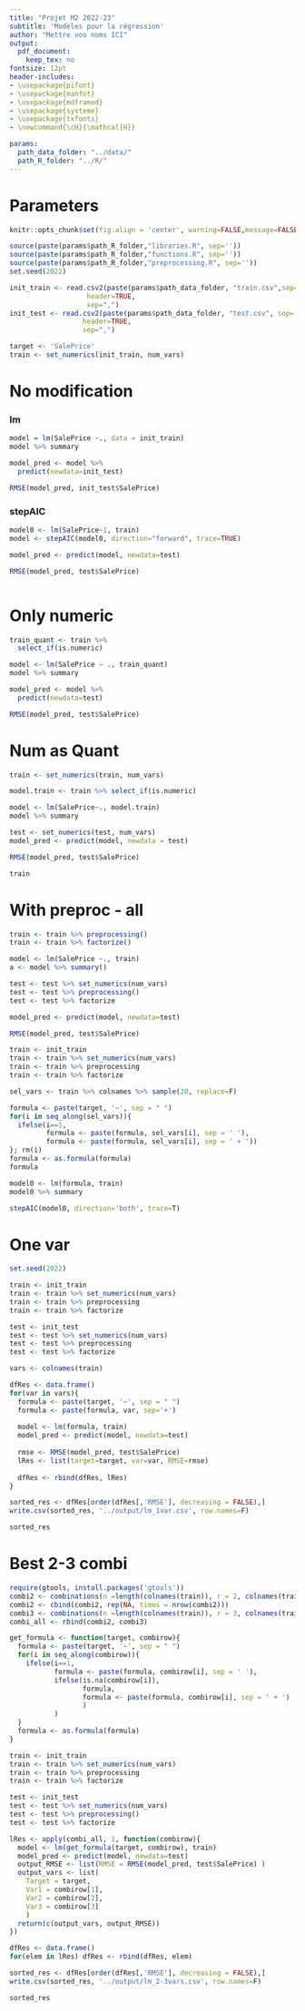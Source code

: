 ```yaml
---
title: "Projet M2 2022-23"
subtitle: 'Modèles pour la régression'
author: "Mettre vos noms ICI"
output: 
  pdf_document: 
    keep_tex: no
fontsize: 12pt    
header-includes:
- \usepackage{pifont}
- \usepackage{manfnt}
- \usepackage{mdframed}
- \usepackage{systeme}
- \usepackage{txfonts}
- \newcommand{\cH}{\mathcal{H}}

params:
  path_data_folder: "../data/"
  path_R_folder: "../R/"
---
```


# Parameters
```r
knitr::opts_chunk$set(fig.align = 'center', warning=FALSE,message=FALSE)

source(paste(params$path_R_folder,"libraries.R", sep=''))
source(paste(params$path_R_folder,"functions.R", sep=''))
source(paste(params$path_R_folder,"preprocessing.R", sep=''))
set.seed(2022)

init_train <- read.csv2(paste(params$path_data_folder, "train.csv",sep=''),
                   header=TRUE, 
                   sep=",")
init_test <- read.csv2(paste(params$path_data_folder, "test.csv", sep=''), 
                  header=TRUE, 
                  sep=",")

target <- 'SalePrice'
train <- set_numerics(init_train, num_vars)
```


# No modification

### lm
```r
model = lm(SalePrice ~., data = init_train)
model %>% summary

model_pred <- model %>%
  predict(newdata=init_test)

RMSE(model_pred, init_test$SalePrice)
```

### stepAIC
```r
model0 <- lm(SalePrice~1, train)
model <- stepAIC(model0, direction="forward", trace=TRUE)

model_pred <- predict(model, newdata=test)

RMSE(model_pred, test$SalePrice)
```
```r

```


# Only numeric
```r
train_quant <- train %>%
  select_if(is.numeric)

model <- lm(SalePrice ~ ., train_quant)
model %>% summary

model_pred <- model %>%
  predict(newdata=test)

RMSE(model_pred, test$SalePrice)
```
# Num as Quant
```r
train <- set_numerics(train, num_vars)

model.train <- train %>% select_if(is.numeric)

model <- lm(SalePrice~., model.train)
model %>% summary

test <- set_numerics(test, num_vars)
model_pred <- predict(model, newdata = test)

RMSE(model_pred, test$SalePrice)
```
```r
train
```

# With preproc - all
```r
train <- train %>% preprocessing()
train <- train %>% factorize()

model <- lm(SalePrice ~., train)
a <- model %>% summary()

test <- test %>% set_numerics(num_vars)
test <- test %>% preprocessing()
test <- test %>% factorize

model_pred <- predict(model, newdata=test)

RMSE(model_pred, test$SalePrice)
```

```r
train <- init_train
train <- train %>% set_numerics(num_vars)
train <- train %>% preprocessing
train <- train %>% factorize

sel_vars <- train %>% colnames %>% sample(20, replace=F)

formula <- paste(target, '~', sep = " ")
for(i in seq_along(sel_vars)){
  ifelse(i==1,
         formula <- paste(formula, sel_vars[i], sep = ' '),
         formula <- paste(formula, sel_vars[i], sep = ' + '))
}; rm(i)
formula <- as.formula(formula)
formula

model0 <- lm(formula, train)
model0 %>% summary

stepAIC(model0, direction='both', trace=T)
```

# One var
```r
set.seed(2022)

train <- init_train
train <- train %>% set_numerics(num_vars)
train <- train %>% preprocessing
train <- train %>% factorize

test <- init_test
test <- test %>% set_numerics(num_vars)
test <- test %>% preprocessing
test <- test %>% factorize

vars <- colnames(train)

dfRes <- data.frame()
for(var in vars){
  formula <- paste(target, '~', sep = " ")
  formula <- paste(formula, var, sep='+')
  
  model <- lm(formula, train)
  model_pred <- predict(model, newdata=test)
  
  rmse <- RMSE(model_pred, test$SalePrice)
  lRes <- list(target=target, var=var, RMSE=rmse)
  
  dfRes <- rbind(dfRes, lRes)
}

sorted_res <- dfRes[order(dfRes[,'RMSE'], decreasing = FALSE),]
write.csv(sorted_res, '../output/lm_1var.csv', row.names=F)

sorted_res
```


# Best 2-3 combi
```r
require(gtools, install.packages('gtools'))
combi2 <- combinations(n =length(colnames(train)), r = 2, colnames(train))
combi2 <- cbind(combi2, rep(NA, times = nrow(combi2)))
combi3 <- combinations(n =length(colnames(train)), r = 3, colnames(train))
combi_all <- rbind(combi2, combi3)

get_formula <- function(target, combirow){
  formula <- paste(target, '~', sep = " ")
  for(i in seq_along(combirow)){
    ifelse(i==1,
           formula <- paste(formula, combirow[i], sep = ' '),
           ifelse(is.na(combirow[i]), 
                  formula,
                  formula <- paste(formula, combirow[i], sep = ' + ')
                  )
           )
  }
  formula <- as.formula(formula)
}
```
```r
train <- init_train
train <- train %>% set_numerics(num_vars)
train <- train %>% preprocessing
train <- train %>% factorize

test <- init_test
test <- test %>% set_numerics(num_vars)
test <- test %>% preprocessing()
test <- test %>% factorize

lRes <- apply(combi_all, 1, function(combirow){
  model <- lm(get_formula(target, combirow), train)
  model_pred <- predict(model, newdata=test)
  output_RMSE <- list(RMSE = RMSE(model_pred, test$SalePrice) )
  output_vars <- list(
    Target = target, 
    Var1 = combirow[1], 
    Var2 = combirow[2], 
    Var3 = combirow[3]
    )
  return(c(output_vars, output_RMSE))
})

dfRes <- data.frame()
for(elem in lRes) dfRes <- rbind(dfRes, elem)

sorted_res <- dfRes[order(dfRes[,'RMSE'], decreasing = FALSE),]
write.csv(sorted_res, '../output/lm_2-3vars.csv', row.names=F)

sorted_res
```



